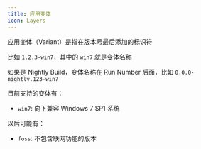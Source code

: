 ```yaml
---
title: 应用变体
icon: Layers
---
```


应用变体（Variant）是指在版本号最后添加的标识符

比如 `1.2.3-win7`，其中的 `win7` 就是变体名称

如果是 Nightly Build，变体名称在 Run Number 后面，比如 `0.0.0-nightly.123-win7`

目前支持的变体有：

- `win7`: 向下兼容 Windows 7 SP1 系统

以后可能有：

- `foss`: 不包含联网功能的版本
